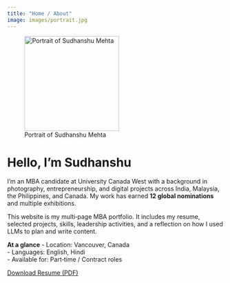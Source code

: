 ```yaml
---
title: "Home / About"
image: images/portrait.jpg
---
```


![Portrait of Sudhanshu Mehta](images/portrait.jpg){width=220px}

# Hello, I’m Sudhanshu

I’m an MBA candidate at University Canada West with a background in photography, entrepreneurship, and digital projects across India, Malaysia, the Philippines, and Canada. My work has earned **12 global nominations** and multiple exhibitions.

This website is my multi‑page MBA portfolio. It includes my resume, selected projects, skills, leadership activities, and a reflection on how I used LLMs to plan and write content.

::: {.callout-note}
**At a glance**
- Location: Vancouver, Canada  
- Languages: English, Hindi  
- Available for: Part‑time / Contract roles
:::

[Download Resume (PDF)](downloads/Sudhanshu_Mehta_Resume.pdf){.btn}
